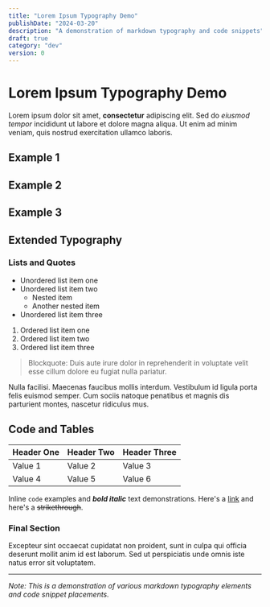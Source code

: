 ```yaml
---
title: "Lorem Ipsum Typography Demo"
publishDate: "2024-03-20"
description: "A demonstration of markdown typography and code snippets"
draft: true
category: "dev"
version: 0
---
```



# Lorem Ipsum Typography Demo

Lorem ipsum dolor sit amet, **consectetur** adipiscing elit. Sed do *eiusmod tempor* incididunt ut labore et dolore magna aliqua. Ut enim ad minim veniam, quis nostrud exercitation ullamco laboris.

## Example 1

<CodeSnippet file="dev/helloworld.ts" />
<Example component="__dev_examples__" namedExport="example1" />

## Example 2

<CodeSnippet file="dev/helloworld.ts" />
<Example component="__dev_examples__" namedExport="example2" />
  
## Example 3

<CodeSnippet file="dev/helloworld.ts" />
<Example component="__dev_examples__" namedExport="example3" />

## Extended Typography

### Lists and Quotes

- Unordered list item one
- Unordered list item two
  - Nested item
  - Another nested item
- Unordered list item three

1. Ordered list item one
2. Ordered list item two
3. Ordered list item three

> Blockquote: Duis aute irure dolor in reprehenderit in voluptate velit esse cillum dolore eu fugiat nulla pariatur.

Nulla facilisi. Maecenas faucibus mollis interdum. Vestibulum id ligula porta felis euismod semper. Cum sociis natoque penatibus et magnis dis parturient montes, nascetur ridiculus mus.

## Code and Tables

| Header One | Header Two | Header Three |
|------------|------------|--------------|
| Value 1    | Value 2    | Value 3      |
| Value 4    | Value 5    | Value 6      |

Inline `code` examples and ***bold italic*** text demonstrations. Here's a [link](#) and here's a ~~strikethrough~~.

### Final Section

Excepteur sint occaecat cupidatat non proident, sunt in culpa qui officia deserunt mollit anim id est laborum. Sed ut perspiciatis unde omnis iste natus error sit voluptatem.

---

*Note: This is a demonstration of various markdown typography elements and code snippet placements.*
